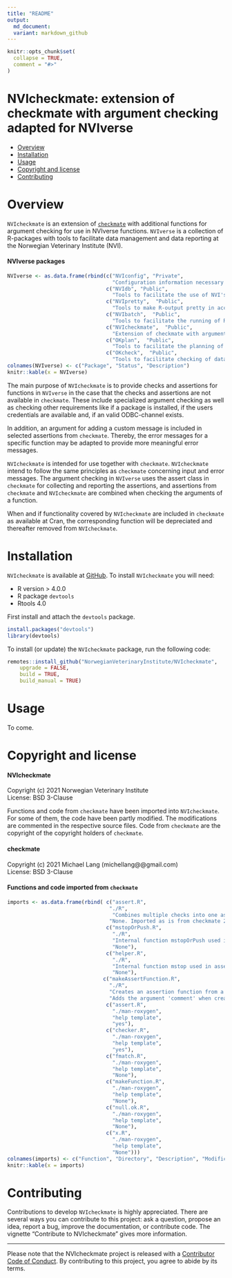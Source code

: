 ```yaml
--- 
title: "README"
output: 
  md_document:
  variant: markdown_github
---
```


```r
knitr::opts_chunk$set(
  collapse = TRUE,
  comment = "#>"
)
```

NVIcheckmate: extension of checkmate with argument checking adapted for NVIverse
================

<!-- README.md is generated from README.Rmd. Please edit that file -->

  - [Overview](#overview)
  - [Installation](#installation)
  - [Usage](#usage)
  - [Copyright and license](#copyright-and-license)
  - [Contributing](#contributing)

# Overview
`NVIcheckmate` is an extension of [`checkmate`](https://CRAN.R-project.org/package=checkmate) with additional functions for argument checking for use in NVIverse functions. `NVIverse` is a collection of R-packages with tools to facilitate data management and data reporting at the Norwegian Veterinary Institute (NVI). 

####  NVIverse packages
```r
NVIverse <- as.data.frame(rbind(c("NVIconfig", "Private",
                                  "Configuration information necessary for some NVIverse functions"),
                                c("NVIdb", "Public",
                                  "Tools to facilitate the use of NVI's databases"),
                                c("NVIpretty",  "Public",
                                  "Tools to make R-output pretty in accord with NVI's graphical profile"),
                                c("NVIbatch",  "Public",
                                  "Tools to facilitate the running of R-scripts in batch mode at NVI"),
                                c("NVIcheckmate",  "Public",
                                  "Extension of checkmate with argument checking adapted for NVIverse"),
                                c("OKplan",  "Public",
                                  "Tools to facilitate the planning of surveillance programmes for the NFSA"),
                                c("OKcheck",  "Public",
                                  "Tools to facilitate checking of data from national surveillance programmes")))
colnames(NVIverse) <- c("Package", "Status", "Description")
knitr::kable(x = NVIverse)
```

The main purpose of `NVIcheckmate` is to provide checks and assertions for functions 
in `NVIverse` in the case that the checks and assertions are not available in `checkmate`. 
These include specialized argument checking as well as checking other requirements 
like if a package is installed, if the users credentials are available and, if an 
valid ODBC-channel exists.

In addition, an argument for adding a custom message is included in selected assertions 
from `checkmate`. Thereby, the error messages for a specific function may be adapted 
to provide more meaningful error messages.

`NVIcheckmate` is intended for use together with `checkmate`. `NVIcheckmate` intend 
to follow the same principles as `checkmate` concerning input and error messages. 
The argument checking in `NVIverse` uses the assert class in `checkmate` for 
collecting and reporting the assertions, and assertions from `checkmate` and 
`NVIcheckmate` are combined when checking the arguments of a function.

When and if functionality covered by `NVIcheckmate` are included in `checkmate` 
as available at Cran, the corresponding function will be depreciated and thereafter 
removed from `NVIcheckmate`. 

# Installation
`NVIcheckmate` is available at [GitHub](https://github.com/NorwegianVeterinaryInstitute). 
To install `NVIcheckmate` you will need:

- R version > 4.0.0
- R package `devtools`
- Rtools 4.0

First install and attach the `devtools` package.  

``` r
install.packages("devtools")
library(devtools)
```

To install (or update) the `NVIcheckmate` package, run the following code:

``` r
remotes::install_github("NorwegianVeterinaryInstitute/NVIcheckmate", 
	upgrade = FALSE, 
	build = TRUE,
	build_manual = TRUE)
```

# Usage
To come.

# Copyright and license

#### NVIcheckmate
Copyright (c) 2021 Norwegian Veterinary Institute  
License: BSD 3-Clause  
  
Functions and code from `checkmate` have been imported into `NVIcheckmate`. For some of 
them, the code have been partly modified. The modifications are commented in the respective 
source files. Code from `checkmate` are the copyright of the copyright holders of `checkmate`.
  
#### checkmate
Copyright (c) 2021 Michael Lang (michellang@@gmail.com)  
License: BSD 3-Clause  
  
#### Functions and code imported from `checkmate`

```r
imports <- as.data.frame(rbind( c("assert.R", 
                                 "./R",
                                  "Combines multiple checks into one assertion",
                                 "None. Imported as is from checkmate 2.1.0 at Github to include argument 'add'"),
                                c("mstopOrPush.R",  
                                  "./R",
                                  "Internal function mstopOrPush used in assert.R",
                                  "None"),
                                c("helper.R",  
                                  "./R",
                                  "Internal function mstop used in assert.R",
                                  "None"),
                               c("makeAssertFunction.R", 
                                 "./R",
                                 "Creates an assertion function from a check function",
                                 "Adds the argument 'comment' when creating an assertion function"),
                                c("assert.R",  
                                  "./man-roxygen",
                                  "help template",
                                  "yes"),
                                c("checker.R",  
                                  "./man-roxygen",
                                  "help template",
                                  "yes"),
                                c("fmatch.R",  
                                  "./man-roxygen",
                                  "help template",
                                  "None"),
                                c("makeFunction.R",  
                                  "./man-roxygen",
                                  "help template",
                                  "None"),
                                c("null.ok.R",  
                                  "./man-roxygen",
                                  "help template",
                                  "None"),
                                c("x.R",  
                                  "./man-roxygen",
                                  "help template",
                                  "None")))
colnames(imports) <- c("Function", "Directory", "Description", "Modification")
knitr::kable(x = imports)
```

# Contributing

Contributions to develop `NVIcheckmate` is highly appreciated. There are several 
ways you can contribute to this project: ask a question, propose an idea, report 
a bug, improve the documentation, or contribute code. The vignette 
"Contribute to NVIcheckmate" gives more information.

-----

Please note that the NVIcheckmate project is released with a [Contributor Code of Conduct](https://contributor-covenant.org/version/2/0/CODE_OF_CONDUCT.html). By 
contributing to this project, you agree to abide by its terms.
